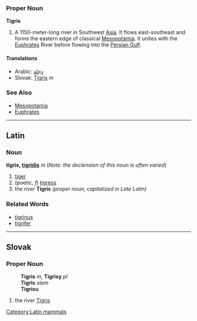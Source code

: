 === Proper Noun ===
'''Tigris'''
# A 1150-meter-long river in Southwest [[Asia]]. It flows east-southeast and forms the eastern edge of classical [[Mesopotamia]]. It unites with the [[Euphrates]] River before flowing into the [[Persian Gulf]].

==== Translations ====
*Arabic: [[دجلة]]
*Slovak: [[Tigris#Slovak|Tigris]] ''m''

=== See Also ===
* [[Mesopotamia]]
* [[Euphrates]]

----
==Latin==
[[Category:Latin mammals]]
===Noun===
'''tīgris, [[Wiktionary Appendix:Latin third declension|tigridis]]''' ''m'' (''Note: the declension of this noun is often varied'')

# [[tiger]]
# (poetic, ''f'') [[tigress]]
# the river '''Tigris''' ''(proper noun; capitalized in Late Latin)''
===Related Words===
*[[tigrinus]]
*[[tigrifer]]
----
==Slovak==
===Proper Noun===
:'''Tigris''' ''m'', '''Tigrisy''' ''pl''
:'''Tigris''' ''stem''
:'''Tigrisu''' ''{{gensg}}''
:{{decpat}} {{dub}}
# the river [[Tigris#English|Tigris]]